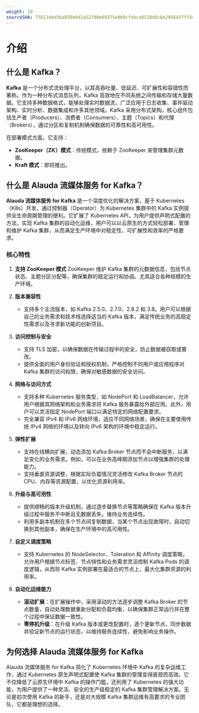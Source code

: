 ```yaml
---
weight: 10
sourceSHA: 75011ebd36a858e6d2a527d8e69375e0b9cfdeca0518ddc8e2956437ff4cbcad
---
```


# 介绍

## 什么是 Kafka？

**Kafka** 是一个分布式流处理平台，以其高吞吐量、低延迟、可扩展性和容错性而著称。作为一种分布式消息队列，Kafka 高效地在不同系统之间传输和存储大量数据。它支持多种数据格式，能够处理实时数据流，广泛应用于日志收集、事件驱动架构、实时分析、数据集成和许多其他领域。Kafka 采用分布式架构，核心组件包括生产者（Producers）、消费者（Consumers）、主题（Topics）和代理（Brokers），通过分区和复制机制确保数据的可靠性和高可用性。

在部署模式方面，它支持：

- **ZooKeeper（ZK）模式**：传统模式，依赖于 ZooKeeper 来管理集群元数据。
- **Kraft 模式**：即将推出。

## 什么是 Alauda 流媒体服务 for Kafka？

**Alauda 流媒体服务 for Kafka** 是一个深度优化的解决方案，基于 Kubernetes（K8s）开发，通过控制器（Operator）为 Kubernetes 集群中的 Kafka 实例提供全生命周期管理的便利。它扩展了 Kubernetes API，为用户提供声明式配置的方法，实现 Kafka 集群的自动化运维，用户可以以云原生的方式轻松部署、管理和维护 Kafka 集群，从而满足生产环境中对稳定性、可扩展性和效率的严格要求。

### 核心特性

1. **支持 ZooKeeper 模式**
   ZooKeeper 维护 Kafka 集群的元数据信息，包括节点状态、主题分区分配等，确保集群的稳定运行和协调。尤其适合各种规模的生产环境。

2. **版本兼容性**
   - 支持多个主流版本，如 Kafka 2.5.0、2.7.0、2.8.2 和 3.8。用户可以根据自己的业务需求和技术栈选择适当的 Kafka 版本，满足传统业务的高稳定性需求以及寻求新功能的创新项目。

3. **访问控制与安全**
   - 支持 TLS 加密，以确保数据在传输过程中的安全，防止数据被窃取或篡改。
   - 提供全面的用户身份验证和授权机制，严格控制不同用户或应用程序对 Kafka 集群的访问权限，确保对敏感数据的安全访问。

4. **网络与访问方式**
   - 支持多种 Kubernetes 服务类型，如 NodePort 和 LoadBalancer，允许用户根据其网络架构和业务需求将 Kafka 服务暴露给外部应用。此外，用户可以灵活指定 NodePort 端口以满足特定的网络配置要求。
   - 完全兼容 IPv4 和 IPv6 网络环境，适应不同网络场景，确保在主要使用传统 IPv4 网络的环境以及转向 IPv6 架构的环境中稳定运行。

5. **弹性扩展**
   - 支持在线横向扩展，动态添加 Kafka Broker 节点而不会中断服务，以满足变化的业务需求。例如，可以在业务高峰期添加节点以增强集群的处理能力。
   - 支持垂直资源调整，根据实际负载情况灵活修改 Kafka Broker 节点的 CPU、内存等资源配置，以优化资源利用率。

6. **升级与高可用性**
   - 提供顺畅的版本升级机制，通过逐步替换节点等策略确保在 Kafka 版本升级过程中服务不中断且无数据丢失，维持业务连续性。
   - 利用多副本机制在多个节点间复制数据，当某个节点出现故障时，自动切换到其他副本，确保在生产环境中的高可用性。

7. **自定义调度策略**
   - 支持 Kubernetes 的 NodeSelector、Toleration 和 Affinity 调度策略，允许用户根据节点标签、节点特性和业务需求灵活控制 Kafka Pods 的调度逻辑，从而将 Kafka 实例部署在最适合的节点上，最大化集群资源的利用率。

8. **自动化运维能力**
   - **滚动扩展**：在扩展操作中，采用滚动的方法逐步调整 Kafka Broker 的节点数量，自动处理数据重新分配和负载均衡，以确保集群正常运行并在整个过程中保证数据一致性。
   - **零停机升级**：在升级 Kafka 版本或更改配置时，逐个更新节点，同步数据并验证新节点的运行状态，以维持服务连续性，避免影响业务操作。

## 为何选择 Alauda 流媒体服务 for Kafka

Alauda 流媒体服务 for Kafka 简化了 Kubernetes 环境中 Kafka 的复杂运维工作，通过 Kubernetes 原生声明式配置使 Kafka 集群的管理变得直观而高效。它不仅降低了云原生环境中 Kafka 的操作门槛，还利用了 Kubernetes 的强大功能，为用户提供了一种灵活、安全的生产级稳定的 Kafka 集群管理解决方案。无论是初次使用 Kafka 的新手，还是对大规模 Kafka 集群运维有高要求的专业团队，它都是理想的选择。
